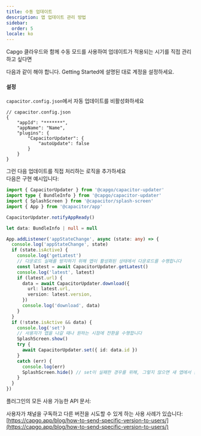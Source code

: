 ```yaml
---
title: 수동 업데이트
description: 앱 업데이트 관리 방법
sidebar:
  order: 5
locale: ko
---
```



Capgo 클라우드와 함께 수동 모드를 사용하여 업데이트가 적용되는 시기를 직접 관리하고 싶다면

다음과 같이 해야 합니다. Getting Started에 설명된 대로 계정을 설정하세요.

<LinkCard
	title="Getting Started"
	href="/docs/getting-started/quickstart/"
/>

#### 설정
`capacitor.config.json`에서 자동 업데이트를 비활성화하세요

```tsx
// capacitor.config.json
{
	"appId": "*******",
	"appName": "Name",
	"plugins": {
		"CapacitorUpdater": {
			"autoUpdate": false
		}
	}
}
```

그런 다음 업데이트를 직접 처리하는 로직을 추가하세요\
다음은 구현 예시입니다:

```typescript
import { CapacitorUpdater } from '@capgo/capacitor-updater'
import type { BundleInfo } from '@capgo/capacitor-updater'
import { SplashScreen } from '@capacitor/splash-screen'
import { App } from '@capacitor/app'

CapacitorUpdater.notifyAppReady()

let data: BundleInfo | null = null

App.addListener('appStateChange', async (state: any) => {
  console.log('appStateChange', state)
  if (state.isActive) {
    console.log('getLatest')
    // 다운로드 실패를 방지하기 위해 앱이 활성화된 상태에서 다운로드를 수행합니다
    const latest = await CapacitorUpdater.getLatest()
    console.log('latest', latest)
    if (latest.url) {
      data = await CapacitorUpdater.download({
        url: latest.url,
        version: latest.version,
      })
      console.log('download', data)
    }
  }
  if (!state.isActive && data) {
    console.log('set')
    // 사용자가 앱을 나갈 때나 원하는 시점에 전환을 수행합니다
    SplashScreen.show()
    try {
      await CapacitorUpdater.set({ id: data.id })
    }
    catch (err) {
      console.log(err)
      SplashScreen.hide() // set이 실패한 경우를 위해, 그렇지 않으면 새 앱에서 숨겨야 합니다
    }
  }
})
```

플러그인의 모든 사용 가능한 API 문서:

<LinkCard
	title="Methods"
	href="/docs/plugin/api/"
/>

사용자가 채널을 구독하고 다른 버전을 시도할 수 있게 하는 사용 사례가 있습니다:\
[https://capgo.app/blog/how-to-send-specific-version-to-users/](https://capgo.app/blog/how-to-send-specific-version-to-users/)